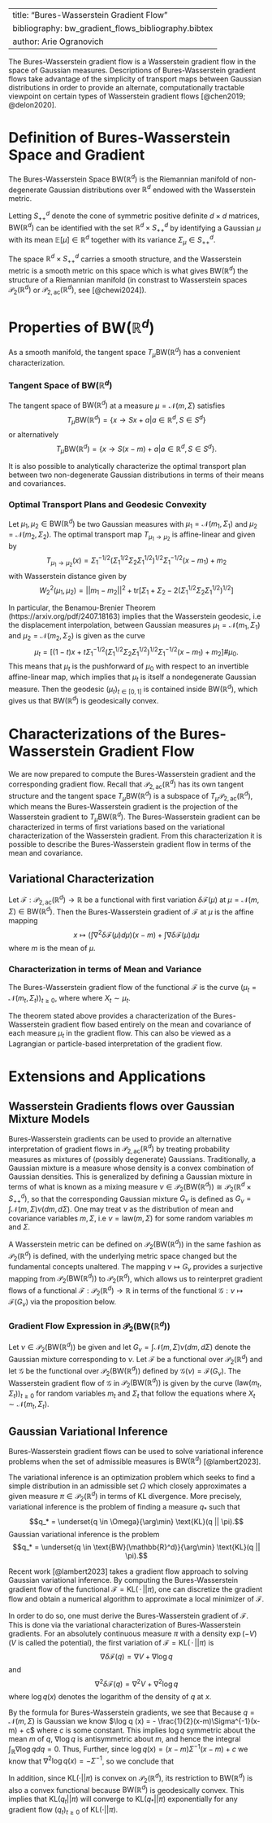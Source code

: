 \usepackage{amsmath}
\usepackage{amsfonts}
\newcommand{\R}{\mathbb{R}}
\newcommand{\Z}{\mathbb Z}
\newcommand{\N}{\mathbb N}
\newcommand{\Q}{\mathbb Q}
\newcommand{\C}{\mathbb C}
\newcommand{\E}{\mathbb E}
\newcommand{\T}{\mathbb T}
\newcommand{\BW}{\text{BW}(\R^d)}
\newcommand{\Wass}{\mathcal{P}_2(\R^d)}
\newcommand{\WassAC}{\mathcal{P}_{2,\text{ac}}(\R^d)}

---
title: "Bures-Wasserstein Gradient Flow"
bibliography: bw_gradient_flows_bibliography.bibtex
author: Arie Ogranovich
---

The Bures-Wasserstein gradient flow is a Wasserstein gradient flow in the space of Gaussian measures. Descriptions of Bures-Wasserstein gradient flows take advantage of the simplicity of transport maps between Gaussian distributions in order to provide an alternate, computationally tractable viewpoint on certain types of Wasserstein gradient flows [@chen2019; @delon2020].

# Definition of Bures-Wasserstein Space and Gradient

The Bures-Wasserstein Space $\text{BW}(\mathbb{R}^d)$ is the Riemannian manifold of non-degenerate Gaussian distributions over $\mathbb{R}^d$ endowed with the Wasserstein metric.

Letting $S^d_{++}$ denote the cone of symmetric positive definite $d \times d$ matrices, $\text{BW}(\mathbb{R}^d)$ can be identified with the set $\mathbb{R}^d \times S^d_{++}$ by identifying a Gaussian $\mu$ with its mean $\mathbb E[\mu] \in \mathbb{R}^d$ together with its variance $\Sigma_{\mu} \in S^d_{++}$.

The space $\mathbb{R}^d \times S^d_{++}$ carries a smooth structure, and the Wasserstein metric is a smooth metric on this space which is what gives $\text{BW}(\mathbb{R}^d)$ the structure of a Riemannian manifold (in constrast to Wasserstein spaces $\mathcal{P}_2(\mathbb{R}^d)$ or $\mathcal{P}_{2,\text{ac}}(\mathbb{R}^d)$, see [@chewi2024]).

# Properties of $\text{BW}(\mathbb{R}^d)$

As a smooth manifold, the tangent space $T_{\mu}\text{BW}(\mathbb{R}^d)$ has a convenient characterization.

### Tangent Space of $\text{BW}(\mathbb{R}^d)$

The tangent space of $\text{BW}(\mathbb{R}^d)$ at a measure $\mu = \mathcal{N}(m,\Sigma)$ satisfies $$T_{\mu}\text{BW}(\mathbb{R}^d)= \big\{x \rightarrow Sx+a \big| a \in \mathbb{R}^d, S \in S^d\big\}$$ or alternatively $$T_{\mu}\text{BW}(\mathbb{R}^d)= \big\{x \rightarrow S(x-m)+a \big| a \in \mathbb{R}^d, S \in S^d\big\}.$$

It is also possible to analytically characterize the optimal transport plan between two non-degenerate Gaussian distributions in terms of their means and covariances.

### Optimal Transport Plans and Geodesic Convexity

Let $\mu_1, \mu_2 \in \text{BW}(\mathbb{R}^d)$ be two Gaussian measures with $\mu_1 = \mathcal{N}(m_1, \Sigma_1)$ and $\mu_2 = \mathcal{N}(m_2, \Sigma_2)$. The optimal transport map $T_{\mu_1 \rightarrow \mu_2}$ is affine-linear and given by $$T_{\mu_1 \rightarrow \mu_2}(x) = \Sigma_1^{-1/2} \Big( \Sigma_1^{1/2} \Sigma_2 \Sigma_1^{1/2} \Big)^{1/2} \Sigma_1^{-1/2} (x-m_1) + m_2$$ with Wasserstein distance given by $$W_2^2(\mu_1,\mu_2) = ||m_1-m_2||^2 + \text{tr}\Big[ \Sigma_1 + \Sigma_2 - 2 \big( \Sigma_1^{1/2} \Sigma_2 \Sigma_1^{1/2} \big)^{1/2} \Big]$$

In particular, the Benamou-Brenier Theorem (https://arxiv.org/pdf/2407.18163) implies that the Wasserstein geodesic, i.e the displacement interpolation, between Gaussian measures $\mu_1 = \mathcal{N}(m_1, \Sigma_1)$ and $\mu_2 = \mathcal{N}(m_2, \Sigma_2)$ is given as the curve $$\mu_t = \Big[(1-t) x + t\Sigma_1^{-1/2} \Big( \Sigma_1^{1/2} \Sigma_2 \Sigma_1^{1/2} \Big)^{1/2} \Sigma_1^{-1/2} (x-m_1) + m_2\Big]\#\mu_0.$$ This means that $\mu_t$ is the pushforward of $\mu_0$ with respect to an invertible affine-linear map, which implies that $\mu_t$ is itself a nondegenerate Gaussian measure. Then the geodesic $(\mu_t)_{t\in [0,1]}$ is contained inside $\text{BW}(\mathbb{R}^d)$, which gives us that $\text{BW}(\mathbb{R}^d)$ is geodesically convex.

# Characterizations of the Bures-Wasserstein Gradient Flow

We are now prepared to compute the Bures-Wasserstein gradient and the corresponding gradient flow. Recall that $\mathcal{P}_{2,\text{ac}}(\mathbb{R}^d)$ has its own tangent structure and the tangent space $T_{\mu}\text{BW}(\mathbb{R}^d)$ is a subspace of $T_{\mu}\mathcal{P}_{2,\text{ac}}(\mathbb{R}^d)$, which means the Bures-Wasserstein gradient is the projection of the Wasserstein gradient to $T_{\mu}\text{BW}(\mathbb{R}^d)$. The Bures-Wasserstein gradient can be characterized in terms of first variations based on the variational characterization of the Wasserstein gradient. From this characterization it is possible to describe the Bures-Wasserstein gradient flow in terms of the mean and covariance.

## Variational Characterization

Let $\mathcal{F} : \mathcal{P}_{2,\text{ac}}(\mathbb{R}^d)\rightarrow \mathbb{R}$ be a functional with first variation $\delta \mathcal{F}(\mu)$ at $\mu = \mathcal{N}(m,\Sigma) \in \text{BW}(\mathbb{R}^d)$. Then the Bures-Wasserstein gradient of $\mathcal{F}$ at $\mu$ is the affine mapping $$x \mapsto \bigg( \int\nabla^2  \delta \mathcal{F}(\mu) d\mu\bigg)(x-m) + \int\nabla  \delta \mathcal{F}(\mu) d\mu$$ where $m$ is the mean of $\mu$.

### Characterization in terms of Mean and Variance

The Bures-Wasserstein gradient flow of the functional $\mathcal{F}$ is the curve $(\mu_t=\mathcal{N}(m_t,\Sigma_t))_{t \geq 0}$, where \begin{align*}
        \dot{m}_t &= - \mathbb E\left[ \nabla  \delta \mathcal{F}(\mu_t) (X_t) \right]\\
        \dot{\Sigma}_t &= -\mathbb E\left[\nabla^2  \delta \mathcal{F}(\mu_t) (X_t)\right]\Sigma_t - \Sigma_t \mathbb E\left[\nabla^2  \delta \mathcal{F}(\mu_t) (X_t)\right]
\end{align*} where $X_t \sim \mu_t$.

The theorem stated above provides a characterization of the Bures-Wasserstein gradient flow based entirely on the mean and covariance of each measure $\mu_t$ in the gradient flow. This can also be viewed as a Lagrangian or particle-based interpretation of the gradient flow.

# Extensions and Applications

## Wasserstein Gradients flows over Gaussian Mixture Models

Bures-Wasserstein gradients can be used to provide an alternative interpretation of gradient flows in $\mathcal{P}_{2,\text{ac}}(\mathbb{R}^d)$ by treating probability measures as mixtures of (possibly degenerate) Gaussians. Traditionally, a Gaussian mixture is a measure whose density is a convex combination of Gaussian densities. This is generalized by defining a Gaussian mixture in terms of what is known as a mixing measure $\nu \in \mathcal{P}_2(\text{BW}(\mathbb{R}^d)) \cong \mathcal{P}_2(\mathbb{R}^d \times S^d_{++})$, so that the corresponding Gaussian mixture $G_{\nu}$ is defined as $G_{\nu} = \int \mathcal{N}(m,\Sigma) \nu(dm, d\Sigma)$. One may treat $\nu$ as the distribution of mean and covariance variables $m, \Sigma$, i.e $\nu = \text{law}(m,\Sigma)$ for some random variables $m$ and $\Sigma$.

A Wasserstein metric can be defined on $\mathcal{P}_2(\text{BW}(\mathbb{R}^d))$ in the same fashion as $\mathcal{P}_2(\mathbb{R}^d)$ is defined, with the underlying metric space changed but the fundamental concepts unaltered. The mapping $\nu \mapsto G_{\nu}$ provides a surjective mapping from $\mathcal{P}_2(\text{BW}(\mathbb{R}^d))$ to $\mathcal{P}_2(\mathbb{R}^d)$, which allows us to reinterpret gradient flows of a functional $\mathcal{F} : \mathcal{P}_2(\mathbb{R}^d)\rightarrow \mathbb{R}$ in terms of the functional $\mathcal{G}: \nu \mapsto \mathcal{F}(G_{\nu})$ via the proposition below.

### Gradient Flow Expression in $\mathcal{P}_2(\text{BW}(\mathbb{R}^d))$

Let $\nu \in \mathcal{P}_2(\text{BW}(\mathbb{R}^d))$ be given and let $G_{\nu} = \int \mathcal{N}(m,\Sigma) \nu(dm, d\Sigma)$ denote the Gaussian mixture corresponding to $\nu$. Let $\mathcal{F}$ be a functional over $\mathcal{P}_2(\mathbb{R}^d)$ and let $\mathcal{G}$ be the functional over $\mathcal{P}_2(\text{BW}(\mathbb{R}^d))$ defined by $\mathcal{G}(\nu) = \mathcal{F}(G_{\nu})$. The Wasserstein gradient flow of $\mathcal{G}$ in $\mathcal{P}_2(\text{BW}(\mathbb{R}^d))$ is given by the curve $(\text{law}(m_t,\Sigma_t))_{t \geq 0}$ for random variables $m_t$ and $\Sigma_t$ that follow the equations \begin{align*}
        \dot{m}_t &= - \mathbb E\left[\nabla  \delta \mathcal{F}(G_t) (X_t)\right]\\
        \dot{\Sigma}_t &= -\mathbb E\left[\nabla^2  \delta \mathcal{F}(G_t) (X_t)\right]\Sigma_t - \Sigma_t \mathbb E\left[\nabla^2  \delta \mathcal{F}(G_t)(X_t) \right]
\end{align*} where $X_t \sim \mathcal{N}(m_t,\Sigma_t)$.

## Gaussian Variational Inference

Bures-Wasserstein gradient flows can be used to solve variational inference problems when the set of admissible measures is $\text{BW}(\mathbb{R}^d)$ [@lambert2023].

The variational inference is an optimization problem which seeks to find a simple distribution in an admissible set $\Omega$ which closely approximates a given measure $\pi \in \mathcal{P}_2(\mathbb{R}^d)$ in terms of KL divergence. More precisely, variational inference is the problem of finding a measure $q_*$ such that $$q_* = \underset{q \in \Omega}{\arg\min} \text{KL}(q || \pi).$$ Gaussian variational inference is the problem $$q_* = \underset{q \in \text{BW}(\mathbb{R}^d)}{\arg\min} \text{KL}(q || \pi).$$

Recent work [@lambert2023] takes a gradient flow approach to solving Gaussian variational inference. By computing the Bures-Wasserstein gradient flow of the functional $\mathcal{F} = \text{KL}(\,\cdot\,|| \pi)$, one can discretize the gradient flow and obtain a numerical algorithm to approximate a local minimizer of $\mathcal{F}$.

In order to do so, one must derive the Bures-Wasserstein gradient of $\mathcal{F}$. This is done via the variational characterization of Bures-Wasserstein gradients. For an absolutely continuous measure $\pi$ with a density $\exp(-V)$ ($V$ is called the potential), the first variation of $\mathcal{F} = \text{KL}(\,\cdot\,|| \pi)$ is $$\nabla\delta\mathcal{F}(q) = \nabla V + \nabla \log q$$ and $$\nabla^2\delta\mathcal{F}(q) = \nabla^2 V + \nabla^2 \log q$$ where $\log q(x)$ denotes the logarithm of the density of $q$ at $x$.

By the formula for Bures-Wasserstein gradients, we see that \begin{align*}      \nabla_{\text{BW}}\mathcal{F}(q)(x) &= \bigg( \int \big( \nabla^2 V + \nabla^2 \log q \big) dq \bigg) (x-m_q) + \int \big( \nabla V + \nabla \log q \big) dq\\
    &= \bigg( \int \big( \nabla^2 V + \nabla^2 \log q \big) dq \bigg) (x-m_q) + \int \nabla V dq + \int \nabla \log q dq.
\end{align*} Because $q = \mathcal{N}(m,\Sigma)$ is Gaussian we know $\log q (x) = - \frac{1}{2}(x-m)\Sigma^{-1}(x-m) + c$ where $c$ is some constant. This implies $\log q$ symmetric about the mean $m$ of $q$, $\nabla \log q$ is antisymmetric about $m$, and hence the integral $\int_{\mathbb{R}} \nabla \log q dq = 0$. Thus, \begin{align*}                 
\nabla_{\text{BW}}\mathcal{F}(q)(x) &= \bigg( \int \big( \nabla^2 V + \nabla^2 \log q \big) dq \bigg) (x-m_q) + \int \nabla V dq.
\end{align*} Further, since $\log q (x) = (x-m)\Sigma^{-1}(x-m) + c$ we know that $\nabla^2 \log q (x) = -\Sigma^{-1}$, so we conclude that \begin{align*}                 
\nabla_{\text{BW}}\mathcal{F}(q)(x) &= \bigg( \int \nabla^2 V dq - \Sigma^{-1} \bigg) (x-m_q) + \int \nabla V dq.
\end{align*}

In addition, since $\text{KL}(\cdot|| \pi)$ is convex on $\mathcal{P}_2(\mathbb{R}^d)$, its restriction to $\text{BW}(\mathbb{R}^d)$ is also a convex functional because $\text{BW}(\mathbb{R}^d)$ is geodesically convex. This implies that $\text{KL}(q_t|| \pi)$ will converge to $\text{KL}(q_*|| \pi)$ exponentially for any gradient flow $(q_t)_{t\geq 0}$ of $\text{KL}(\cdot|| \pi)$.

